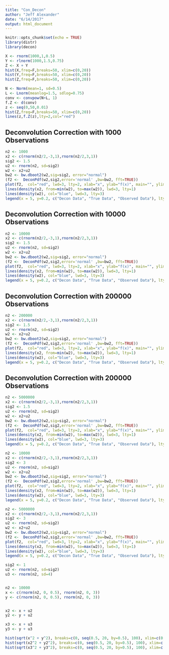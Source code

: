 ```yaml
---
title: "Con_Decon"
author: "Jeff Alexander"
date: "6/14/2017"
output: html_document
---
```


```r
knitr::opts_chunk$set(echo = TRUE)
library(distr)
library(decon)
```


```r
X <- rnorm(1000,1,0.5)
Y <- rlnorm(1000,1.5,0.75)
Z <- X + Y
hist(X,freq=F,breaks=50, xlim=c(0,20))
hist(Y,freq=F,breaks=50, xlim=c(0,20))
hist(Z,freq=F,breaks=50, xlim=c(0,20))
```
```r
N <- Norm(mean=1, sd=0.5)
L <- Lnorm(meanlog=1.5, sdlog=0.75)
conv <- convpow(N+L, 1)
f.Z <- d(conv)
z <- seq(0,50,0.01)
hist(Z,freq=F,breaks=50, xlim=c(0,20))
lines(z,f.Z(z),lty=2,col="red")
```

## Deconvolution Correction with 1000 Observations
```r
n2 <- 1000
x2 <- c(rnorm(n2/2,-3,1),rnorm(n2/2,3,1))
sig2 <- 1.5
u2 <- rnorm(n2, sd=sig2)
w2 <- x2+u2
bw2 <- bw.dboot2(w2,sig=sig2, error="normal")
(f2 <-  DeconPdf(w2,sig2,error='normal' ,bw=bw2, fft=TRUE))
plot(f2,  col="red", lwd=3, lty=2, xlab="x", ylab="f(x)", main="", ylim=c(0,0.2), xlim=c(-15, 15))
lines(density(x2, from=min(w2), to=max(w2)), lwd=3, lty=1)
lines(density(w2), col="blue", lwd=3, lty=3)
legend(x = 5, y=0.2, c("Decon Data", "True Data", "Observed Data"), lty=c(2,1,3), lwd=c(3,3,3), col=c("red", "black", "blue"))
```


## Deconvolution Correction with 10000 Observations
```r

n2 <- 10000
x2 <- c(rnorm(n2/2,-3,1),rnorm(n2/2,3,1))
sig2 <- 1.5
u2 <- rnorm(n2, sd=sig2)
w2 <- x2+u2
bw2 <- bw.dboot2(w2,sig=sig2, error="normal")
(f2 <-  DeconPdf(w2,sig2,error='normal' ,bw=bw2, fft=TRUE))
plot(f2,  col="red", lwd=3, lty=2, xlab="x", ylab="f(x)", main="", ylim=c(0,0.2), xlim=c(-15, 15))
lines(density(x2, from=min(w2), to=max(w2)), lwd=3, lty=1)
lines(density(w2), col="blue", lwd=3, lty=3)
legend(x = 5, y=0.2, c("Decon Data", "True Data", "Observed Data"), lty=c(2,1,3), lwd=c(3,3,3), col=c("red", "black", "blue"))
```

## Deconvolution Correction with 200000 Observations
```r
n2 <- 200000
x2 <- c(rnorm(n2/2,-3,1),rnorm(n2/2,3,1))
sig2 <- 1.5
u2 <- rnorm(n2, sd=sig2)
w2 <- x2+u2
bw2 <- bw.dboot2(w2,sig=sig2, error="normal")
(f2 <-  DeconPdf(w2,sig2,error='normal' ,bw=bw2, fft=TRUE))
plot(f2,  col="red", lwd=3, lty=2, xlab="x", ylab="f(x)", main="", ylim=c(0,0.2), xlim=c(-15, 15))
lines(density(x2, from=min(w2), to=max(w2)), lwd=3, lty=1)
lines(density(w2), col="blue", lwd=3, lty=3)
legend(x = 5, y=0.2, c("Decon Data", "True Data", "Observed Data"), lty=c(2,1,3), lwd=c(3,3,3), col=c("red", "black", "blue"))
```

## Deconvolution Correction with 200000 Observations
```r
n2 <- 5000000
x2 <- c(rnorm(n2/2,-3,1),rnorm(n2/2,3,1))
sig2 <- 1.5
u2 <- rnorm(n2, sd=sig2)
w2 <- x2+u2
bw2 <- bw.dboot2(w2,sig=sig2, error="normal")
(f2 <-  DeconPdf(w2,sig2,error='normal' ,bw=bw2, fft=TRUE))
plot(f2,  col="red", lwd=3, lty=2, xlab="x", ylab="f(x)", main="", ylim=c(0,0.2), xlim=c(-15, 15))
lines(density(x2, from=min(w2), to=max(w2)), lwd=3, lty=1)
lines(density(w2), col="blue", lwd=3, lty=3)
legend(x = 5, y=0.2, c("Decon Data", "True Data", "Observed Data"), lty=c(2,1,3), lwd=c(3,3,3), col=c("red", "black", "blue"))
```


```r
n2 <- 10000
x2 <- c(rnorm(n2/2,-3,1),rnorm(n2/2,3,1))
sig2 <- 3
u2 <- rnorm(n2, sd=sig2)
w2 <- x2+u2
bw2 <- bw.dboot2(w2,sig=sig2, error="normal")
(f2 <-  DeconPdf(w2,sig2,error='normal' ,bw=bw2, fft=TRUE))
plot(f2,  col="red", lwd=3, lty=2, xlab="x", ylab="f(x)", main="", ylim=c(0,0.2), xlim=c(-15, 15))
lines(density(x2, from=min(w2), to=max(w2)), lwd=3, lty=1)
lines(density(w2), col="blue", lwd=3, lty=3)
legend(x = 5, y=0.2, c("Decon Data", "True Data", "Observed Data"), lty=c(2,1,3), lwd=c(3,3,3), col=c("red", "black", "blue"))
```

```r
n2 <- 5000000
x2 <- c(rnorm(n2/2,-3,1),rnorm(n2/2,3,1))
sig2 <- 3
u2 <- rnorm(n2, sd=sig2)
w2 <- x2+u2
bw2 <- bw.dboot2(w2,sig=sig2, error="normal")
(f2 <-  DeconPdf(w2,sig2,error='normal' ,bw=bw2, fft=TRUE))
plot(f2,  col="red", lwd=3, lty=2, xlab="x", ylab="f(x)", main="", ylim=c(0,0.2), xlim=c(-15, 15))
lines(density(x2, from=min(w2), to=max(w2)), lwd=3, lty=1)
lines(density(w2), col="blue", lwd=3, lty=3)
legend(x = 5, y=0.2, c("Decon Data", "True Data", "Observed Data"), lty=c(2,1,3), lwd=c(3,3,3), col=c("red", "black", "blue"))
```
```r
sig2 <- 1
u2 <- rnorm(n2, sd=sig2)
u3 <- rnorm(n2, sd=4)


n2 <- 10000
x <- c(rnorm(n2, 0, 0.5), rnorm(n2, 0, 3))
y <- c(rnorm(n2, 0, 0.5), rnorm(n2, 0, 3))


x2 <- x + u2
y2 <- y + u2

x3 <- x + u3
y3 <- y + u3

hist(sqrt(x^2 + y^2), breaks=c(0, seq(0.5, 20, by=0.5), 100), xlim=c(0, 20))
hist(sqrt(x2^2 + y2^2), breaks=c(0, seq(0.5, 20, by=0.5), 100), xlim=c(0, 20))
hist(sqrt(x3^2 + y3^2), breaks=c(0, seq(0.5, 20, by=0.5), 100), xlim=c(0, 20))

```
